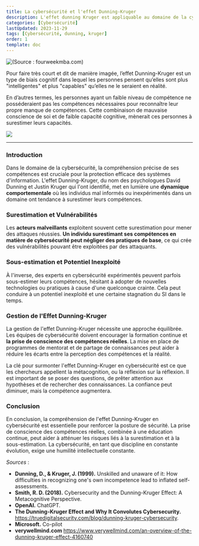 ```yaml
---
title: La cybersécurité et l'effet Dunning-Kruger
description: L'effet dunning Kruger est appliquable au domaine de la cybersécurité et cela représente une menace pour les entreprises.
categories: [Cybersécurité]
lastUpdated: 2023-11-29
tags: [Cybersécurité, dunning, kruger]
order: 1
template: doc
---
```


![(Source : fourweekmba.com)](../../../../assets/cybersecurite/cybersecurite_dunning_kruger/dunning-kruger.webp)

Pour faire très court et dit de manière imagée, l’effet Dunning-Kruger est un type de biais cognitif dans lequel les personnes pensent qu’elles sont plus "intelligentes" et plus "capables" qu’elles ne le seraient en réalité.  

En d’autres termes, les personnes ayant un faible niveau de compétence ne posséderaient pas les compétences nécessaires pour reconnaître leur propre manque de compétences. Cette combinaison de mauvaise conscience de soi et de faible capacité cognitive, mènerait ces personnes à surestimer leurs capacités.

![](../../../../assets/cybersecurite/cybersecurite_dunning_kruger/salt.gif)

---

### Introduction

Dans le domaine de la cybersécurité, la compréhension précise de ses compétences est cruciale pour la protection efficace des systèmes d'information. L'effet Dunning-Kruger, du nom des psychologues David Dunning et Justin Kruger qui l'ont identifié, met en lumière une **dynamique comportementale** où les individus mal informés ou inexpérimentés dans un domaine ont tendance à surestimer leurs compétences.

### Surestimation et Vulnérabilités

Les **acteurs malveillants** exploitent souvent cette surestimation pour mener des attaques réussies. **Un individu surestimant ses compétences en matière de cybersécurité peut négliger des pratiques de base**, ce qui crée des vulnérabilités pouvant être exploitées par des attaquants.

### Sous-estimation et Potentiel Inexploité

À l'inverse, des experts en cybersécurité expérimentés peuvent parfois sous-estimer leurs compétences, hésitant à adopter de nouvelles technologies ou pratiques à cause d'une quelconque crainte. Cela peut conduire à un potentiel inexploité et une certaine stagnation du SI dans le temps.

### Gestion de l'Effet Dunning-Kruger

La gestion de l'effet Dunning-Kruger nécessite une approche équilibrée. Les équipes de cybersécurité doivent encourager la formation continue et **la prise de conscience des compétences réelles**. La mise en place de programmes de mentorat et de partage de connaissances peut aider à réduire les écarts entre la perception des compétences et la réalité.

La clé pour surmonter l'effet Dunning-Kruger en cybersécurité est ce que les chercheurs appellent la métacognition, ou la réflexion sur la réflexion. Il est important de se poser des questions, de prêter attention aux hypothèses et de rechercher des connaissances. La confiance peut diminuer, mais la compétence augmentera.

### Conclusion

En conclusion, la compréhension de l'effet Dunning-Kruger en cybersécurité est essentielle pour renforcer la posture de sécurité. La prise de conscience des compétences réelles, combinée à une éducation continue, peut aider à atténuer les risques liés à la surestimation et à la sous-estimation. La cybersécurité, en tant que discipline en constante évolution, exige une humilité intellectuelle constante.

*Sources* : 

- **Dunning, D., & Kruger, J. (1999).** Unskilled and unaware of it: How difficulties in recognizing one's own incompetence lead to inflated self-assessments.
- **Smith, R. D. (2018).** Cybersecurity and the Dunning-Kruger Effect: A Metacognitive Perspective.
- **OpenAI.** ChatGPT.
- **The Dunning-Kruger Effect and Why It Convolutes Cybersecurity.** https://truedigitalsecurity.com/blog/dunning-kruger-cybersecurity.
- **Microsoft.** Co-pilot
- **verywellmind.com** https://www.verywellmind.com/an-overview-of-the-dunning-kruger-effect-4160740